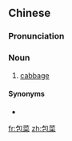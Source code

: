 ==Chinese==
{{zh-forms}}

===Pronunciation===
{{zh-pron
|m=bāocài
|c=baau1 coi3
|h=gd=bau1 co4
|md=bău-chái
|x=bau1 cai4
|cat=n
}}

===Noun===
{{zh-noun}}

# {{lb|zh|dialectal Mandarin|Gan|Hakka|Min Dong|Xiang}} [[cabbage]]

====Synonyms====
* {{zh-l|捲心菜}}

[[fr:包菜]]
[[zh:包菜]]